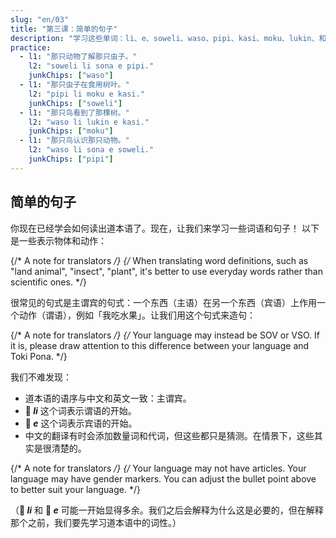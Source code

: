 ```yaml
---
slug: "en/03"
title: "第三课：简单的句子"
description: "学习这些单词：li、e、soweli、waso、pipi、kasi、moku、lukin、和 sona。"
practice:
  - l1: "那只动物了解那只虫子。"
    l2: "soweli li sona e pipi."
    junkChips: ["waso"]
  - l1: "那只虫子在食用树叶。"
    l2: "pipi li moku e kasi."
    junkChips: ["soweli"]
  - l1: "那只鸟看到了那棵树。"
    l2: "waso li lukin e kasi."
    junkChips: ["moku"]
  - l1: "那只鸟认识那只动物。"
    l2: "waso li sona e soweli."
    junkChips: ["pipi"]
---
```



## 简单的句子

你现在已经学会如何读出道本语了。现在，让我们来学习一些词语和句子！
以下是一些表示物体和动作：

<List>
  <Word sl="soweli" m="陆地动物，如猫，狗，牛，老鼠，大象等" />
  <Word sl="waso" m="鸟，如鹅，鸽子，猫头鹰等" />
  <Word sl="pipi" m="昆虫，如甲虫，蚂蚁，蝴蝶，蜘蛛等" />
  <Word sl="kasi" m="植物，如三叶草，白桦树，仙人掌，苔藓等" />
  <Word sl="moku" m="吃或喝" />
  <Word sl="lukin" m="看" />
  <Word sl="sona" m="知道" />
</List>

{/* A note for translators */}
{/*
  When translating word definitions, such as "land animal", "insect", "plant",
  it's better to use everyday words rather than scientific ones.
*/}

很常见的句式是主谓宾的句式：一个东西（主语）在另一个东西（宾语）上作用一个动作（谓语），例如「我吃水果」。让我们用这个句式来造句：

{/* A note for translators */}
{/*
  Your language may instead be SOV or VSO. If it is, please draw attention
  to this difference between your language and Toki Pona.
*/}

<List>
  <Sentence sl="soweli li moku e kasi." m="那个动物吃植物。" />
  <Sentence sl="waso li moku e pipi." m="那只鸟吃虫子。" />
  <Sentence sl="pipi li lukin e soweli." m="那只虫子看到了一只动物." />
  <Sentence sl="waso li sona e kasi." m="那只鸟知道那只树。" />
</List>

我们不难发现：

- 道本语的语序与中文和英文一致：主谓宾。
- **󱤧 *li*** 这个词表示谓语的开始。
- **󱤉 *e*** 这个词表示宾语的开始。
- 中文的翻译有时会添加数量词和代词，但这些都只是猜测。在情景下，这些其实是很清楚的。

{/* A note for translators */}
{/*
  Your language may not have articles. Your language may have gender markers.
  You can adjust the bullet point above to better suit your language.
*/}

（**󱤧 *li*** 和 **󱤉 *e*** 可能一开始显得多余。我们之后会解释为什么这是必要的，但在解释那个之前，我们要先学习道本语中的词性。）

<Practice exercises={frontmatter.practice} />
